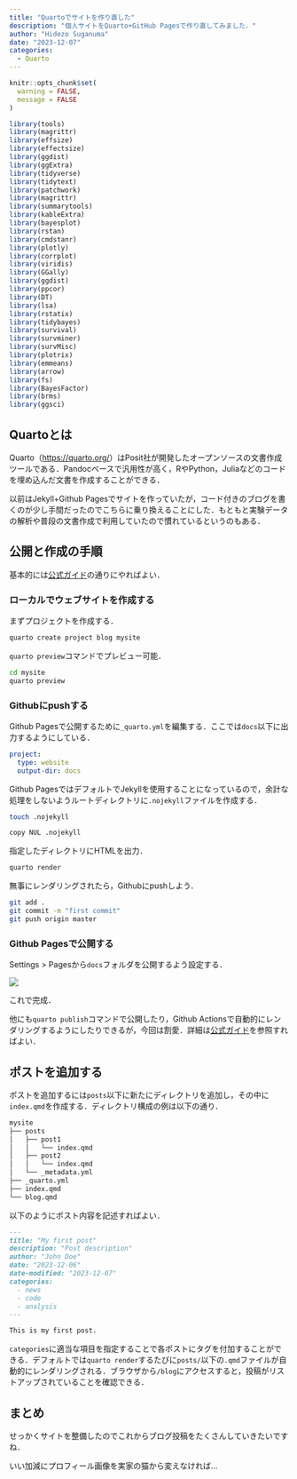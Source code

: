 ---
title: "Quartoでサイトを作り直した"
description: "個人サイトをQuarto+GitHub Pagesで作り直してみました．"
author: "Hidezo Suganuma"
date: "2023-12-07"
categories:
  - Quarto
---

```{r, setup, include=FALSE}
knitr::opts_chunk$set(
  warning = FALSE,
  message = FALSE
)

library(tools)
library(magrittr)
library(effsize)
library(effectsize)
library(ggdist)
library(ggExtra)
library(tidyverse)
library(tidytext)
library(patchwork)
library(magrittr)
library(summarytools)
library(kableExtra)
library(bayesplot)
library(rstan)
library(cmdstanr)
library(plotly)
library(corrplot)
library(viridis)
library(GGally)
library(ggdist)
library(ppcor)
library(DT)
library(lsa)
library(rstatix)
library(tidybayes)
library(survival)
library(survminer)
library(survMisc)
library(plotrix)
library(emmeans)
library(arrow)
library(fs)
library(BayesFactor)
library(brms)
library(ggsci)

```

## Quartoとは

Quarto（<https://quarto.org/>）はPosit社が開発したオープンソースの文書作成ツールである．Pandocベースで汎用性が高く，RやPython，Juliaなどのコードを埋め込んだ文書を作成することができる．

以前はJekyll+Github Pagesでサイトを作っていたが，コード付きのブログを書くのが少し手間だったのでこちらに乗り換えることにした．もともと実験データの解析や普段の文書作成で利用していたので慣れているというのもある．

## 公開と作成の手順

基本的には[公式ガイド](https://quarto.org/docs/websites/)の通りにやればよい．

### ローカルでウェブサイトを作成する

まずプロジェクトを作成する．

```{.bash filename="Terminal" eval=FALSE}
quarto create project blog mysite

```

`quarto preview`コマンドでプレビュー可能．

```{.bash filename="Terminal" eval=FALSE}
cd mysite
quarto preview

```

### Githubにpushする

Github Pagesで公開するために`_quarto.yml`を編集する．ここでは`docs`以下に出力するようにしている．

```{.yaml filename="_quarto.yml"}
project:
  type: website
  output-dir: docs

```

Github PagesではデフォルトでJekyllを使用することになっているので，余計な処理をしないようルートディレクトリに`.nojekyll`ファイルを作成する．

```{.bash filename="Mac/Linux" eval=FALSE}
touch .nojekyll

```

```{.bash filename="Windows" eval=FALSE}
copy NUL .nojekyll

```

指定したディレクトリにHTMLを出力．

```{.bash filename="Terminal" eval=FALSE}
quarto render

```

無事にレンダリングされたら，Githubにpushしよう．

```{.bash filename="Terminal" eval=FALSE}
git add .
git commit -m "first commit"
git push origin master

```

### Github Pagesで公開する

Settings > Pagesから`docs`フォルダを公開するよう設定する．

![](fig1.png)

これで完成．

他にも`quarto publish`コマンドで公開したり，Github Actionsで自動的にレンダリングするようにしたりできるが，今回は割愛．詳細は[公式ガイド](https://quarto.org/docs/publishing/github-pages.html)を参照すればよい．

## ポストを追加する

ポストを追加するには`posts`以下に新たにディレクトリを追加し，その中に`index.qmd`を作成する．ディレクトリ構成の例は以下の通り．

```bash
mysite
├── posts
│   ├── post1
│   │   └── index.qmd
│   ├── post2
│   │   └── index.qmd
│   └── _metadata.yml
├── _quarto.yml
├── index.qmd
└── blog.qmd

```

以下のようにポスト内容を記述すればよい．

```{.markdown filename="mysite/posts/post1/index.qmd"}
---
title: "My first post"
description: "Post description"
author: "John Doe"
date: "2023-12-06"
date-modified: "2023-12-07"
categories:
  - news
  - code
  - analysis
---

This is my first post.

```

`categories`に適当な項目を指定することで各ポストにタグを付加することができる．デフォルトでは`quarto render`するたびに`posts/`以下の`.qmd`ファイルが自動的にレンダリングされる．ブラウザから`/blog`にアクセスすると，投稿がリストアップされていることを確認できる．

## まとめ

せっかくサイトを整備したのでこれからブログ投稿をたくさんしていきたいですね．

いい加減にプロフィール画像を実家の猫から変えなければ…
